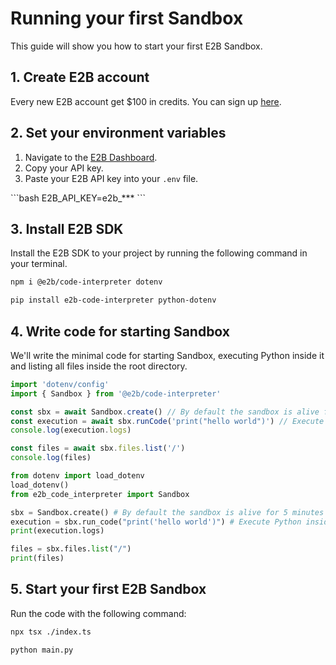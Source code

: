 # Running your first Sandbox

This guide will show you how to start your first E2B Sandbox.

## 1. Create E2B account

Every new E2B account get $100 in credits. You can sign up [here](/auth/sign-up).


## 2. Set your environment variables
1. Navigate to the [E2B Dashboard](/dashboard?tab=keys).
2. Copy your API key.
3. Paste your E2B API key into your `.env` file.
<CodeGroup title=".env">
```bash
E2B_API_KEY=e2b_***
```
</CodeGroup>


## 3. Install E2B SDK
Install the E2B SDK to your project by running the following command in your terminal.
<CodeGroup isTerminalCommand>
```bash {{ language: 'js' }}
npm i @e2b/code-interpreter dotenv
```
```bash {{ language: 'python' }}
pip install e2b-code-interpreter python-dotenv
```
</CodeGroup>

## 4. Write code for starting Sandbox
We'll write the minimal code for starting Sandbox, executing Python inside it and listing all files inside the root directory.
<CodeGroup>
```ts {{ language: 'js', description: 'index.ts' }}
import 'dotenv/config'
import { Sandbox } from '@e2b/code-interpreter'

const sbx = await Sandbox.create() // By default the sandbox is alive for 5 minutes
const execution = await sbx.runCode('print("hello world")') // Execute Python inside the sandbox
console.log(execution.logs)

const files = await sbx.files.list('/')
console.log(files)
```

```python {{ language: 'python', description: 'main.py' }}
from dotenv import load_dotenv
load_dotenv()
from e2b_code_interpreter import Sandbox

sbx = Sandbox.create() # By default the sandbox is alive for 5 minutes
execution = sbx.run_code("print('hello world')") # Execute Python inside the sandbox
print(execution.logs)

files = sbx.files.list("/")
print(files)
```
</CodeGroup>

## 5. Start your first E2B Sandbox
Run the code with the following command:
<CodeGroup isTerminalCommand>
```bash {{ language: 'js' }}
npx tsx ./index.ts
```
```bash {{ language: 'python' }}
python main.py
```
</CodeGroup>


